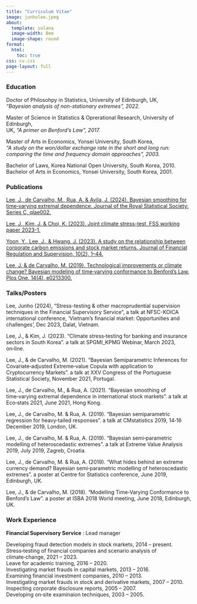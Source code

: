 ```yaml
---
title: "Curriculum Vitae"
image: junholee.jpeg
about:
  template: solana
  image-width: 8em
  image-shape: round
format:
  html:
    toc: true
css: cv.css
page-layout: full
---
```



### Education

Doctor of Philosohpy in Statistics, University of Edinburgh, UK, <br>
*"Bayesian analysis of non-stationary extremes", 2022.*

Master of Science in  Statistics & Oprerational Research, University of Edinburgh, <br>
UK, *"A primer on Benford's Law", 2017.* 

Master of Arts in Economics, Yonsei University, South Korea, <br>
*"A study on the won/dollar exchange rate in the short and long run: comparing the time and frequency domain approaches", 2003.*

Bachelor of Laws, Korea National Open University, South Korea, 2010. <br>
Bachelor of Arts in Economics, Yonsei University, South Korea, 2001.


### Publications

[Lee, J., de Carvalho, M., Rua, A. & Avila, J. (2024). Bayesian smoothing for time‑varying extremal dependence. Journal of the Royal Statistical Society: Series C, qlae002.](https://doi.org/10.1093/jrsssc/qlae002)

[Lee, J., Kim, J. & Choi, K. (2023). Joint climate stress-test, FSS working paper 2023-1.](https://www.fss.or.kr/fss/bbs/B0000083/view.do?nttId=132378&menuNo=200398&pageIndex=1)

[Yoon, Y., Lee, J., & Hwang, J. (2023). A study on the relationship between corporate carbon emissions and stock market returns. Journal of Financial Regulation and Supervision, 10(2), 1–44.](http://doi.org/10.23229/fss.2023.10.2.001)

[Lee, J. & de Carvalho, M. (2019). Technological improvements or climate change? Bayesian modeling of time‑varying conformance to Benford’s Law. Plos One, 14(4), e0213300.](https://doi.org/10.1371/journal.pone.0213300)


### Talks/Posters

Lee, Junho (2024), "Stress-testing & other macroprudential supervision techniques in the Financial Supervisory Service", a talk at NFSC-KOICA international conference, 'Vietnam's financial market: Opportunities and challenges', Dec 2023, Dalat, Vietnam. 

Lee, J., & Kim, J. (2023). “Climate stress‑testing for banking and insurance sectors in South Korea”. a talk at SPGMI_KPMG Webinar, March 2023, on‑line.

Lee, J., & de Carvalho, M. (2021). “Bayesian Semiparametric Inferences for Covariate‑adjusted Extreme‑value Copula with application to Cryptocurrency Markets”. a talk at XXV Congress of the Portuguese Statistical Society, November 2021, Portugal.

Lee, J., de Carvalho, M., & Rua, A. (2021). “Bayesian smoothing of time‑varying extremal dependence in international stock markets”. a talk at Eco‑stats 2021, June 2021, Hong Kong.

Lee, J., de Carvalho, M. & Rua, A. (2019). “Bayesian semiparametric regression for heavy‑tailed responses”. a talk at CMstatistics 2019, 14‑16 December 2019, London, UK.

Lee, J., de Carvalho, M. & Rua, A. (2019). “Bayesian semi‑parametric modelling of heteroscedastic extremes”. a talk at Extreme Value Analysis 2019, July 2019, Zagreb, Croatia.

Lee, J., de Carvalho, M. & Rua, A. (2019). “What hides behind an extreme currency demand? Bayesian semi‑parametric modelling of heteroscedastic extremes”. a poster at Centre for Statistics conference, June 2019, Edinburgh, UK.

Lee, J., & de Carvalho, M. (2018). “Modelling Time‑Varying Conformance to Benford’s Law”. a poster at ISBA 2018 World meeting, June 2018, Edinburgh, UK.






### Work Experience

**Financial Supervisory Service** : Lead manager

Developing fraud detection models in stock markets, 2014 -- present. <br>
Stress‑testing of financial companies and scenario analysis of climate‑change, 2021 -- 2023.<br>
Leave for academic training, 2016 -- 2020.<br>
Investigating market frauds in capital markets, 2013 -- 2016.<br>
Examining financial investment companies, 2010 -- 2013.<br>
Investigating market frauds in stock and derivative markets, 2007 -- 2010.<br>
Inspecting corporate disclosure reports, 2005 -- 2007.<br>
Developing on‑site examinaion techniques, 2003 -- 2005.<br>
